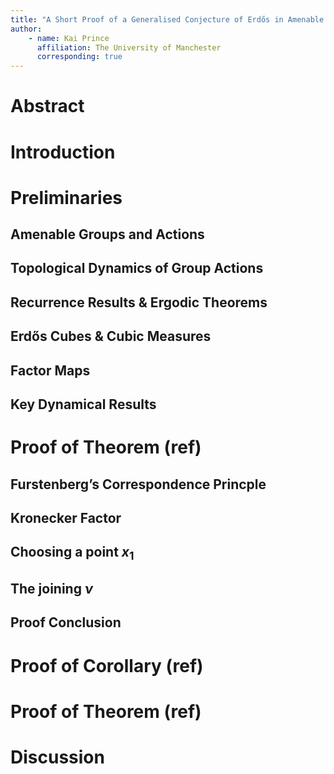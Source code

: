 ```yaml
---
title: "A Short Proof of a Generalised Conjecture of Erdős in Amenable Groups"
author:
    - name: Kai Prince
      affiliation: The University of Manchester
      corresponding: true
---
```

# Abstract

# Introduction

# Preliminaries

## Amenable Groups and Actions

## Topological Dynamics of Group Actions

## Recurrence Results & Ergodic Theorems

## Erdős Cubes & Cubic Measures

## Factor Maps

## Key Dynamical Results

# Proof of Theorem (ref)

## Furstenberg's Correspondence Princple

## Kronecker Factor

## Choosing a point $x_1$

## The joining $\nu$

## Proof Conclusion

# Proof of Corollary (ref)

# Proof of Theorem (ref)

# Discussion